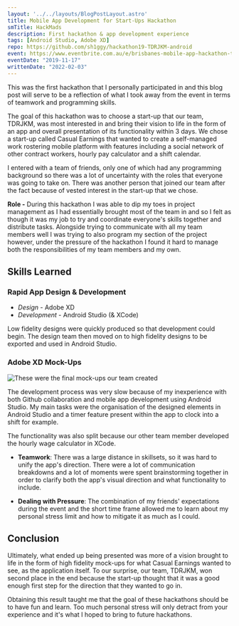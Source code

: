 ```yaml
---
layout: '../../layouts/BlogPostLayout.astro'
title: Mobile App Development for Start-Ups Hackathon
smTitle: HackMads
description: First hackathon & app development experience
tags: [Android Studio, Adobe XD]
repo: https://github.com/sh1ggy/hackathon19-TDRJKM-android
event: https://www.eventbrite.com.au/e/brisbanes-mobile-app-hackathon-tickets-72067400535#
eventDate: "2019-11-17"
writtenDate: "2022-02-03"
---
```


This was the first hackathon that I personally participated in and this blog post will serve to be a reflection of what I took away from the event in terms of teamwork and programming skills. 

The goal of this hackathon was to choose a start-up that our team, TDRJKM, was most interested in and bring their vision to life in the form of an app and overall presentation of its functionality within 3 days. We chose a start-up called Casual Earnings that wanted to create a self-managed work rostering mobile platform with features including a social network of other contract workers, hourly pay calculator and a shift calendar. 

I entered with a team of friends, only one of which had any programming background so there was a lot of uncertainty with the roles that everyone was going to take on. There was another person that joined our team after the fact because of vested interest in the start-up that we chose. 

**Role -** During this hackathon I was able to dip my toes in project management as I had essentially brought most of the team in and so I felt as though it was my job to try and coordinate everyone's skills together and distribute tasks. Alongside trying to communicate with all my team members well I was trying to also program my section of the project however, under the pressure of the hackathon I found it hard to manage both the responsibilities of my team members and my own. 

## Skills Learned
### Rapid App Design & Development
- *Design* - Adobe XD
- *Development* - Android Studio (& XCode) 

Low fidelity designs were quickly produced so that development could begin. The design team then moved on to high fidelity designs to be exported and used in Android Studio.

### Adobe XD Mock-Ups

![These were the final mock-ups our team created](/blog/HackMads/mock.png)

The development process was very slow because of my inexperience with both Github collaboration and mobile app development using Android Studio. My main tasks were the organisation of the designed elements in Android Studio and a timer feature present within the app to clock into a shift for example. 

The functionality was also split because our other team member developed the hourly wage calculator in XCode. 

 - **Teamwork**: There was a large distance in skillsets, so it was hard to unify the app's direction. There were a lot of communication breakdowns and a lot of moments were spent brainstorming together in order to clarify both the app's visual direction and what functionality to include. 
 

 - **Dealing with Pressure**: The combination of my friends' expectations during the event and the short time frame allowed me to learn about my personal stress limit and how to mitigate it as much as I could. 


## Conclusion

Ultimately, what ended up being presented was more of a vision brought to life in the form of high fidelity mock-ups for what Casual Earnings wanted to see, as the application itself. To our surprise, our team, TDRJKM, won second place in the end because the start-up thought that it was a good enough first step for the direction that they wanted to go in. 

Obtaining this result taught me that the goal of these hackathons should be to have fun and learn. Too much personal stress will only detract from your experience and it's what I hoped to bring to future hackathons. 
 
